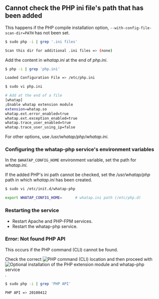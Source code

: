 ## Cannot check the PHP ini file's path that has been added

This happens if the PHP compile installation option, `--with-config-file-scan-dir=PATH` has not been set.

```bash
$ sudo php -i | grep '.ini files'

Scan this dir for additional .ini files => (none)
```

Add the content in _whatap.ini_ at the end of _php.ini_.

```bash
$ php -i | grep 'php.ini'

Loaded Configuration File => /etc/php.ini

$ sudo vi php.ini

# Add at the end of a file
[whatap]
;Enable whatap extension module
extension=whatap.so
whatap.ext.error_enabled=true
whatap.ext.exception_enabled=true
whatap.trace_user_enabled=true
whatap.trace_user_using_ip=false
```

For other options, use _/usr/whatap/php/whatap.ini_.

### Configuring the whatap-php service's environment variables

In the `$WHATAP_CONFIG_HOME` environment variable, set the path for _whatap.ini_.

If the added PHP's ini path cannot be checked, set the _/usr/whatap/php_ path in which _whatap.ini_ has been created.

```bash
$ sudo vi /etc/init.d/whatap-php

export WHATAP_CONFIG_HOME=      # whatap.ini path (/etc/php.d)
```

### Restarting the service

-   Restart Apache and PHP-FPM services. 
-   Restart the whatap-php service.

### Error: Not found PHP API

<!-- 문제 해결 페이지의 수동 설정? -->

<!-- 명령어 경로 확인 후 확장 모듈과 서비스 선택 설치가 진행되는 순서가 필요한지?-->

This occurs if the PHP command (CLI) cannot be found. 

Check the correct ![PHP command (CLI) location](#check-php-cli-path) and then proceed with ![Optional installation of the PHP extension module and whatap-php service](#extension-modul-manual-setting).

<!--* [PHP 명령어(CLI)의 위치](#php-명령어cli-경로-확인)를 정확히 확인하세요.
* [PHP 확장 모듈 및 whatap-php 서비스 선택 설치](#php-확장-모듈-및-whatap-php-서비스-수동-설정) 항목을 진행하세요.-->

```bash title='Check PHP API version'
$ sudo php -i | grep 'PHP API'

PHP API => 20100412
```
